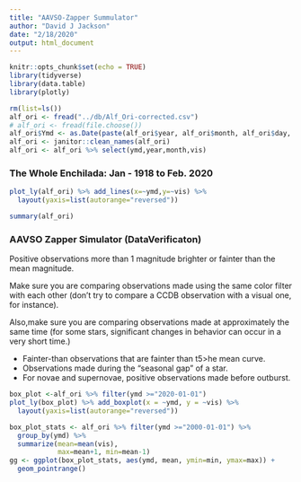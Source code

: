 ---
title: "AAVSO-Zapper Summulator"
author: "David J Jackson"
date: "2/18/2020"
output: html_document
---

```{r setup, include=FALSE}
knitr::opts_chunk$set(echo = TRUE)
library(tidyverse)
library(data.table)
library(plotly)

```
```{r Import Data,echo=FALSE}
rm(list=ls())
alf_ori <- fread("../db/Alf_Ori-corrected.csv")
# alf_ori <- fread(file.choose())
alf_ori$Ymd <- as.Date(paste(alf_ori$year, alf_ori$month, alf_ori$day, sep = "-"))
alf_ori <- janitor::clean_names(alf_ori)
alf_ori <- alf_ori %>% select(ymd,year,month,vis) 

```




### The Whole Enchilada: Jan - 1918 to Feb. 2020
```{r, echo=FALSE}
plot_ly(alf_ori) %>% add_lines(x=~ymd,y=~vis) %>%
  layout(yaxis=list(autorange="reversed"))
```
```{r}
summary(alf_ori)
```


### AAVSO Zapper Simulator (DataVerificaton)

Positive observations more than 1 magnitude brighter or fainter than the mean magnitude.

Make sure you are comparing observations made using the same color filter with each other (don't try to compare a CCDB observation with a visual one, for instance). 

Also,make sure you are comparing observations made at approximately the same time (for some stars, significant changes in behavior can occur in a very short time.)

  *  Fainter-than observations that are fainter than t5>he mean curve.
  *  Observations made during the "seasonal gap" of a star.
  *  For novae and supernovae, positive observations made before outburst.


```{r,echo=FALSE}
box_plot <-alf_ori %>% filter(ymd >="2020-01-01") 
plot_ly(box_plot) %>% add_boxplot(x = ~ymd, y = ~vis) %>%
  layout(yaxis=list(autorange="reversed"))


```
```{r}
box_plot_stats <- alf_ori %>% filter(ymd >="2000-01-01") %>%
  group_by(ymd) %>% 
  summarize(mean=mean(vis),
            max=mean+1, min=mean-1)
gg <- ggplot(box_plot_stats, aes(ymd, mean, ymin=min, ymax=max)) +
  geom_pointrange() 



```